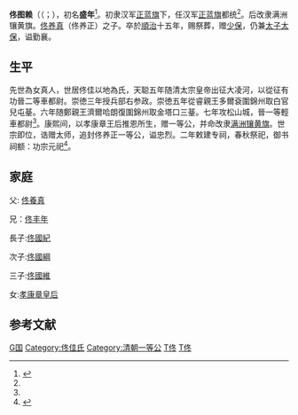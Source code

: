 {{Infobox_Person
| name = 佟图赖
| image = 
| caption = 
| box_width = 170px
| occupation =
| period = 17世纪
| birth_name = 佟盛年
| other_names = 
| Sex = 男
| birth_date = 1606年
| birth_place = [[大清|大清]]
| death_date = 1658年
| death_place = [[大清|大清]]
| nationality = [[大清|大清]]
| residence = 
| party = 
| religion = 
| spouse = 
| relatives = 父 [[佟养真|佟养真]]<br> 外孫 康熙帝
| educate = 
| past = 汉军[[正蓝旗|正蓝旗]]都统<br>三等子<br>汉军[[正蓝旗|正蓝旗]]都统兼[[太子太保|太子太保]]<br>去世后：隶镶黄旗满洲，诰赠太师，一等公
| work = 
| award = 
}}
'''佟图赖'''（（{{lang-mnc|ᡨᡠᠩ <br>ᡨᡠᠯᠠᡳ<br>|v=tung tulai}}；{{bd|1606年||1658年|catIdx=Tong,佟}}），初名'''盛年'''<ref name=":0">{{Cite web|title=欽定八旗通志 (四庫全書本)/卷135 - 维基文库，自由的图书馆|url=https://zh.wikisource.org/wiki/%E6%AC%BD%E5%AE%9A%E5%85%AB%E6%97%97%E9%80%9A%E5%BF%97_(%E5%9B%9B%E5%BA%AB%E5%85%A8%E6%9B%B8%E6%9C%AC)/%E5%8D%B7135|accessdate=2020-04-18|work=zh.wikisource.org|archive-date=2020-10-20|archive-url=https://web.archive.org/web/20201020084503/https://zh.wikisource.org/wiki/%E6%AC%BD%E5%AE%9A%E5%85%AB%E6%97%97%E9%80%9A%E5%BF%97_(%E5%9B%9B%E5%BA%AB%E5%85%A8%E6%9B%B8%E6%9C%AC)/%E5%8D%B7135|dead-url=no}}</ref>。初隶汉军[[正蓝旗|正蓝旗]]下，任汉军[[正蓝旗|正蓝旗]]都统<ref name=":0" />。后改隶满洲镶黄旗。[[佟养真|佟养真]]（佟养正）之子。卒於[[順治|順治]]十五年，赐祭葬，赠[[少保|少保]]，仍兼[[太子太保|太子太保]]，谥勤襄。

== 生平 ==
先世為女真人，世居佟佳以地為氏，天聪五年随清太宗皇帝出征大凌河，以從征有功晉二等車都尉。崇徳三年授兵部右参政。崇徳五年從睿親王多爾袞圍錦州取白官兒屯䑓。六年随鄭親王濟爾哈朗復圍錦州取金塔口三䑓。七年攻松山城，晉一等輕車都尉<ref name=":0" />。康熙间，以孝康章王后推恩所生，赠一等公，并命改隶[[满洲镶黄旗|满洲镶黄旗]]。世宗即位，诰赠太师，追封佟养正一等公，谥忠烈。二年敕建专祠，春秋祭祀，御书祠额：功宗元祀<ref>{{Cite web|title=华夏仝氏网|url=http://hxtsw.cn/about.asp?class=16|accessdate=2020-04-18|work=hxtsw.cn|archive-date=2017-07-07|archive-url=https://web.archive.org/web/20170707052822/http://hxtsw.cn/about.asp?class=16|dead-url=no}}</ref>。

==家庭==
父: [[佟養真|佟養真]]

兄：[[佟丰年|佟丰年]]

長子:[[佟國紀|佟國紀]] 

次子:[[佟國綱|佟國綱]]

三子:[[佟國維|佟國維]]

女:[[孝康章皇后|孝康章皇后]]

== 参考文献 ==
<references />
[[Category:佟姓|G国]]
[[Category:佟佳氏|Category:佟佳氏]]
[[Category:清朝一等公|Category:清朝一等公]]
[[Category:清朝軍事人物|T佟]]
[[Category:鑲黃旗滿洲人|T佟]]

{{清朝人物小作品}}